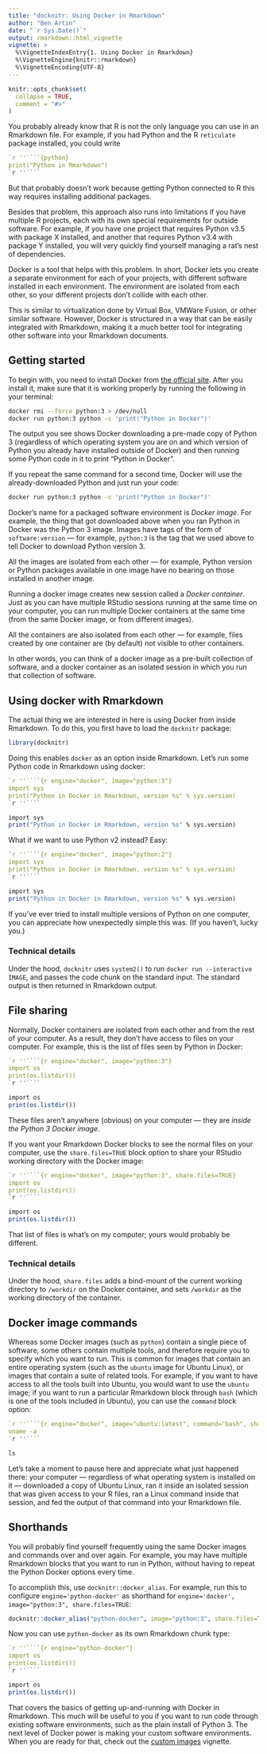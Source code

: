 ```yaml
---
title: "docknitr: Using Docker in Rmarkdown"
author: "Ben Artin"
date: "`r Sys.Date()`"
output: rmarkdown::html_vignette
vignette: >
  %\VignetteIndexEntry{1. Using Docker in Rmarkdown}
  %\VignetteEngine{knitr::rmarkdown}
  %\VignetteEncoding{UTF-8}
---
```


<!--
### IMPORTANT

Do not use the this Rmarkdown file as an example of how to use Docker in R! Look at the vignette instead:

vignette("docknitr", "docknitr")

This source file has all sorts of Rmarkdown-inside-Rmarkdown and Docker-inside-Docker shenanigans that will make your life confusing.
-->

```r
knitr::opts_chunk$set(
  collapse = TRUE,
  comment = "#>"
)
```

You probably already know that R is not the only language you can use in an Rmarkdown file. For example, if you had Python and the R `reticulate` package installed, you could write

````r
`r ''````{python}
print("Python in Rmarkdown")
`r ''````
````

But that probably doesn't work because getting Python connected to R this way requires installing additional packages.

Besides that problem, this approach also runs into limitations if you have multiple R projects, each with its own special requirements for outside software. For example, if you have one project that requires Python v3.5 with package X installed, and another that requires Python v3.4 with package Y installed, you will very quickly find yourself managing a rat's nest of dependencies.

Docker is a tool that helps with this problem. In short, Docker lets you create a separate environment for each of your projects, with different software installed in each environment. The environment are isolated from each other, so your different projects don't collide with each other. 

This is similar to virtualization done by Virtual Box, VMWare Fusion, or other similar software. However, Docker is structured in a way that can be easily integrated with Rmarkdown, making it a much better tool for integrating other software into your Rmarkdown documents.

## Getting started

To begin with, you need to install Docker from [the official site](https://www.docker.com/get-started). After you install it, make sure that it is working properly by running the following in your terminal:

```bash
docker rmi --force python:3 > /dev/null
docker run python:3 python -c 'print("Python in Docker")'
```

The output you see shows Docker downloading a pre-made copy of Python 3 (regardless of which operating system you are on and which version of Python you already have installed outside of Docker) and then running some Python code in it to print "Python in Docker".

If you repeat the same command for a second time, Docker will use the already-downloaded Python and just run your code:

```bash
docker run python:3 python -c 'print("Python in Docker")'
```

Docker's name for a packaged software environment is *Docker image*. For example, the thing that got downloaded above when you ran Python in Docker was the Python 3 image. Images have tags of the form of `software:version` — for example, `python:3` is the tag that we used above to tell Docker to download Python version 3. 

All the images are isolated from each other — for example, Python version or Python packages available in one image have no bearing on those installed in another image.

Running a docker image creates new session called a *Docker container*. Just as you can have multiple RStudio sessions running at the same time on your computer, you can run multiple Docker containers at the same time (from the same Docker image, or from different images).

All the containers are also isolated from each other — for example, files created by one container are (by default) not visible to other containers. 

In other words, you can think of a docker image as a pre-built collection of software, and a docker container as an isolated session in which you run that collection of software.

## Using docker with Rmarkdown

The actual thing we are interested in here is using Docker from inside Rmarkdown. To do this, you first have to load the `docknitr` package:

```r
library(docknitr)
```

Doing this enables `docker` as an option inside Rmarkdown. Let's run some Python code in Rmarkdown using docker:

````r
`r ''````{r engine="docker", image="python:3"}
import sys
print("Python in Docker in Rmarkdown, version %s" % sys.version)
`r ''````
````

```r
import sys
print("Python in Docker in Rmarkdown, version %s" % sys.version)
```

What if we want to use Python v2 instead? Easy:

````r
`r ''````{r engine="docker", image="python:2"}
import sys
print("Python in Docker in Rmarkdown, version %s" % sys.version)
`r ''````
````

```r
import sys
print("Python in Docker in Rmarkdown, version %s" % sys.version)
```

If you've ever tried to install multiple versions of Python on one computer, you can appreciate how unexpectedly simple this was. (If you haven't, lucky you.)

### Technical details

Under the hood, `docknitr` uses `system2()` to run `docker run --interactive IMAGE`, and passes the code chunk on the standard input. The standard output is then returned in Rmarkdown output.

## File sharing

Normally, Docker containers are isolated from each other and from the rest of your computer. As a result, they don't have access to files on your computer. For example, this is the list of files seen by Python in Docker:

````r
`r ''````{r engine="docker", image="python:3"}
import os
print(os.listdir())
`r ''````
````

```r
import os
print(os.listdir())
```

These files aren't anywhere (obvious) on your computer — they are *inside the Python 3 Docker image*.

If you want your Rmarkdown Docker blocks to see the normal files on your computer, use the `share.files=TRUE` block option to share your RStudio working directory with the Docker image:

````r
`r ''````{r engine="docker", image="python:3", share.files=TRUE}
import os
print(os.listdir())
`r ''````
````

```r
import os
print(os.listdir())
```

That list of files is what's on my computer; yours would probably be different.

### Technical details

Under the hood, `share.files` adds a bind-mount of the current working directory to `/workdir` on the Docker container, and sets `/workdir` as the working directory of the container.

## Docker image commands

Whereas some Docker images (such as `python`) contain a single piece of software, some others contain multiple tools, and therefore require you to specify which you want to run. This is common for images that contain an entire operating system (such as the `ubuntu` image for Ubuntu Linux), or images that contain a suite of related tools. For example, if you want to have access to all the tools built into Ubuntu, you would want to use the `ubuntu` image; if you want to run a particular Rmarkdown block through `bash` (which is one of the tools included in Ubuntu), you can use the `command` block option:

````r
`r ''````{r engine="docker", image="ubuntu:latest", command="bash", share.files=TRUE}
uname -a
`r ''````
````

```r
ls
```

Let's take a moment to pause here and appreciate what just happened there: your computer — regardless of what operating system is installed on it — downloaded a copy of Ubuntu Linux, ran it inside an isolated session that was given access to your R files, ran a Linux command inside that session, and fed the output of that command into your Rmarkdown file. 

## Shorthands

You will probably find yourself frequently using the same Docker images and commands over and over again. For example, you may have multiple Rmarkdown blocks that you want to run in Python, without having to repeat the Python Docker options every time.

To accomplish this, use `docknitr::docker_alias`. For example, run this to configure `engine='python-docker'` as shorthand for `engine='docker', image="python:3", share.files=TRUE`:

```r
docknitr::docker_alias("python-docker", image="python:3", share.files=TRUE)
```

Now you can use `python-docker` as its own Rmarkdown chunk type:

````r
`r ''````{r engine="python-docker"}
import os
print(os.listdir())
`r ''````
````


```r
import os
print(os.listdir())
```

That covers the basics of getting up-and-running with Docker in Rmarkdown. This much will be useful to you if you want to run code through existing software environments, such as the plain install of Python 3. The next level of Docker power is making your custom software environments. When you are ready for that, check out the [custom images](custom-images.html) vignette.
